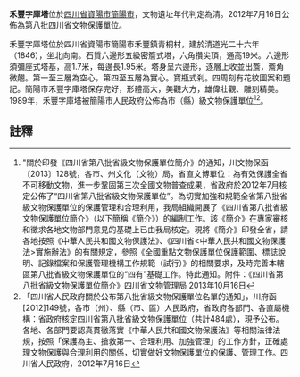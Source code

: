 {{msg:四川省文物保護單位
|名稱 = 禾豐字庫塔
|編號 = 282
|圖片 = 
|級別 = S8
|分類 = 
|時代 = [[清代|清代]]
|地点 = [[四川省|四川省]][[資陽市|資陽市]][[簡陽市|簡陽市]]
|坐標 =
|登錄 = 2012年7月16日
}}
'''禾豐字庫塔'''位於[[四川省|四川省]][[資陽市|資陽市]][[簡陽市|簡陽市]]，文物遺址年代判定為清。2012年7月16日公佈為第八批四川省文物保護單位。

禾豐字庫塔位於四川省資陽市簡陽市禾豐鎮青桐村，建於清道光二十六年（1846），坐北向南。石質六邊形五級密簷式塔，六角攢尖頂，通高19米。六邊形須彌座式塔基，高1.7米，每邊長1.95米。塔身呈六邊形，逐層上收並出簷，簷角微翹。第一至三層為空心，第四至五層為實心。寶瓶式刹。四周刻有花紋圖案和題記。簡陽市禾豐字庫塔保存完好，形體高大，美觀大方，雄偉壯觀、雕刻精美。1989年，禾豐字庫塔被簡陽市人民政府公佈為市（縣）級文物保護單位<ref>"關於印發《四川省第八批省級文物保護單位簡介》的通知，川文物保函〔2013〕128號，各市、州文化（文物）局，省直文博單位：為有效保護全省不可移動文物，進一步鞏固第三次全國文物普查成果，省政府於2012年7月核定公佈了“四川省第八批省級文物保護單位”。為切實加強和規範全省第八批省級文物保護單位的保護管理和合理利用，我局組織開展了《四川省第八批省級文物保護單位簡介》（以下簡稱《簡介》）的編制工作。該《簡介》在專家審核和徵求各地文物部門意見的基礎上已由我局核定。現將《簡介》印發全省，請各地按照《中華人民共和國文物保護法》、《四川省<中華人民共和國文物保護法>實施辦法》的有關規定，參照《全國重點文物保護單位保護範圍、標誌說明、記錄檔案和保護管理機構工作規範（試行）》的相關要求，及時完善本轄區第八批省級文物保護單位的“四有”基礎工作。特此通知。附件：《四川省第八批省級文物保護單位簡介》四川省文物管理局  2013年10月16日</ref><ref>「四川省人民政府關於公布第八批省級文物保護單位名單的通知」，川府函[2012]149號，各市（州）、縣（市、區）人民政府，省政府各部門、各直屬機構：省政府核定四川省第八批省級文物保護單位（共計484處），現予公布。各地、各部門要認真貫徹落實《中華人民共和國文物保護法》等相關法律法規，按照「保護為主、搶救第一、合理利用、加強管理」的工作方針，正確處理文物保護與合理利用的關係，切實做好文物保護單位的保護、管理工作。四川省人民政府，2012年7月16日</ref>。
==註釋==
{{reflist}}
{{文物保護單位小作品}}